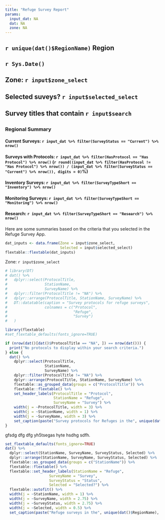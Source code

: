 ```yaml
---
title: "Refuge Survey Report"
params:
  input_dat: NA
  dat: NA
  zone: NA
---
```



## `r unique(dat()$RegionName)` Region
## `r Sys.Date()`
## Zone: `r input$zone_select`
## Selected suveys? `r input$selected_select`
## Survey titles that contain `r input$search`
## 

### Regional Summary

#### Current Surveys: `r input_dat %>% filter(SurveyStatus == "Current") %>% nrow()`

#### Surveys with Protocols: `r input_dat %>% filter(HasProtocol == "Has Protocol") %>% nrow()` (`r round((input_dat %>% filter(HasProtocol != "Has Protocol") %>% nrow()) / (input_dat %>% filter(SurveyStatus == "Current") %>% nrow()), digits = 0)`%)

#### Inventory Surveys: `r input_dat %>% filter(SurveyTypeShort == "Inventory") %>% nrow()`

#### Monitoring Surveys: `r input_dat %>% filter(SurveyTypeShort == "Monitoring") %>% nrow()`

#### Research: `r input_dat %>% filter(SurveyTypeShort == "Research") %>% nrow()`


Here are some summaries based on the criteria that you selected in the Refuge Survey App. 

```r
dat_inputs <- data.frame(Zone = input$zone_select,
                         Selected = input$selected_select)
flextable::flextable(dat_inputs)
```


Zone: `r input$zone_select`


```r
# library(DT)
# dat() %>%
#   dplyr::select(ProtocolTitle,
#                 StationName,
#                 SurveyName) %>%
#   dplyr::filter(ProtocolTitle != "NA") %>%
#   dplyr::arrange(ProtocolTitle, StationName, SurveyName) %>%
#   DT::datatable(caption = "Survey protocols for refuge surveys",
#                 colnames = c("Protocol",
#                              "Refuge",
#                              "Survey")
#   )
```


```r
library(flextable)
#set_flextable_defaults(fonts_ignore=TRUE)

if (nrow(dat()[dat()$ProtocolTitle == "NA", ]) == nrow(dat())) {
  print("No protocols to display within your search criteria.")
} else {
  dat() %>%
    dplyr::select(ProtocolTitle,
                  StationName,
                  SurveyName) %>%
    dplyr::filter(ProtocolTitle != "NA") %>%
    dplyr::arrange(ProtocolTitle, StationName, SurveyName) %>%
    flextable::as_grouped_data(groups = c("ProtocolTitle")) %>%
    flextable::flextable() %>%
    set_header_labels(ProtocolTitle = "Protocol",
                      StationName = "Refuge",
                      SurveyName = "Survey") %>%
    width(j = ~ProtocolTitle, width = 3) %>%
    width(j = ~StationName, width = 1) %>%
    width(j = ~SurveyName, width = 3) %>%
    set_caption(paste("Survey protocols for Refuges in the", unique(dat()$RegionName), "Region."))
} 
```

\newpage


gfsdg dfg dfg yh5tsegas hyte hsdhg sdfh.

```r
set_flextable_defaults(fonts_ignore=TRUE)
dat() %>%
  dplyr::select(StationName, SurveyName, SurveyStatus, Selected) %>%
  dplyr::arrange(StationName, SurveyName, SurveyStatus, Selected) %>%
  flextable::as_grouped_data(groups = c("StationName")) %>%
  flextable::flextable() %>%
  flextable::set_header_labels(StationName = "Refuge",
                    SurveyName = "Survey",
                    SurveyStatus = "Status",
                    Selected = "Selected?") %>%
  flextable::autofit() %>%
  width(j = ~StationName, width = 1) %>%
  width(j = ~SurveyName, width = 2.75) %>%
  width(j = ~SurveyStatus, width = 2.75) %>%
  width(j = ~Selected, width = 0.5) %>%
  set_caption(paste("Refuge surveys in the", unique(dat()$RegionName), "Region."))

```

